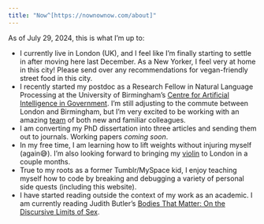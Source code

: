 ```yaml
---
title: "Now^[https://nownownow.com/about]"
---
```


As of July 29, 2024, this is what I'm up to: 

- I currently live in London (UK), and I feel like I'm finally starting to settle in after moving here last December. As a New Yorker, I feel very at home in this city! Please send over any recommendations for vegan-friendly street food in this city. 
- I recently started my postdoc as a Research Fellow in Natural Language Processing at the University of Birmingham's [Centre for Artificial Intelligence in Government](https://www.birmingham.ac.uk/research/centre-for-artificial-intelligence-in-government). I'm still adjusting to the commute between London and Birmingham, but I'm very excited to be working with an amazing [team](https://x.com/allisonwkoh/status/1805289333131296830) of both new and familiar colleagues. 
- I am converting my PhD dissertation into three articles and sending them out to journals. Working papers _coming soon_. 
- In my free time, I am learning how to lift weights without injuring myself (again😅). I'm also looking forward to bringing my [violin](violin.html) to London in a couple months. 
- True to my roots as a former Tumblr/MySpace kid, I enjoy teaching myself how to code by breaking and debugging a variety of personal side quests (including this website). 
- I have started reading outside the context of my work as an academic. I am currently reading Judith Butler's [Bodies That Matter: On the Discursive Limits of Sex](https://www.routledge.com/Bodies-That-Matter-On-the-Discursive-Limits-of-Sex/Butler/p/book/9780415610155).
